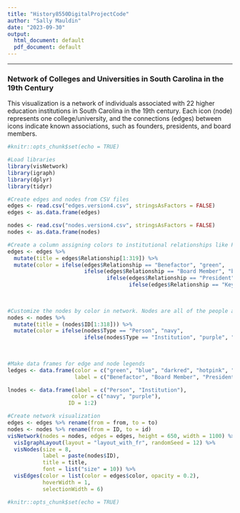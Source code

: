 ```yaml
---
title: "History8550DigitalProjectCode"
author: "Sally Mauldin"
date: "2023-09-30"
output:
  html_document: default
  pdf_document: default
---
```

---
<style type="text/css">
h6 { /* Header 6 */
 font-size: 10px;
 color: black;
 text-align: center
}
</style>

### Network of Colleges and Universities in South Carolina in the 19th Century

This visualization is a network of individuals associated with 22 higher education institutions in South Carolina in the 19th century. Each icon (node) represents one college/university, and the connections (edges) between icons indicate known associations, such as founders, presidents, and board members. 
```r
#knitr::opts_chunk$set(echo = TRUE)
```

```r
#Load libraries
library(visNetwork)
library(igraph) 
library(dplyr)
library(tidyr)
```

````r
#Create edges and nodes from CSV files
edges <- read.csv("edges.version4.csv", stringsAsFactors = FALSE) 
edges <- as.data.frame(edges)

nodes <- read.csv("nodes.version4.csv", stringsAsFactors = FALSE) 
nodes <- as.data.frame(nodes)
````

````r
#Create a column assigning colors to institutional relationships like President and Board Member
edges <- edges %>%
  mutate(title = edges$Relationship[1:319]) %>%
  mutate(color = ifelse(edges$Relationship == "Benefactor", "green",
                        ifelse(edges$Relationship == "Board Member", "blue",
                               ifelse(edges$Relationship == "President", "darkred",
                                      ifelse(edges$Relationship == "Key Figure", "hotpink",
                                                                                       ifelse(edges$Relationship == "Founder", "purple",
                                                                                              ifelse(edges$Relationship == "Namesake", "turquoise", "gray")))))))
````

````r
#Customize the nodes by color in network. Nodes are all of the people and each of the 22 institutions. Total of 318 nodes.
nodes <- nodes %>%
  mutate(title = (nodes$ID[1:318])) %>%
  mutate(color = ifelse(nodes$Type == "Person", "navy",
                        ifelse(nodes$Type == "Institution", "purple", "tan")))
                               
      
````


```r
#Make data frames for edge and node legends
ledges <- data.frame(color = c("green", "blue", "darkred", "hotpink", "purple", "turquoise"),
                     label = c("Benefactor", "Board Member", "President", "Key Figure", "Founder", "Namesake"))

lnodes <- data.frame(label = c("Person", "Institution"),
                    color = c("navy", "purple"),
                   ID = 1:2) 
```


```r
#Create network visualization
edges <- edges %>% rename(from = from, to = to)
nodes <- nodes %>% rename(from = ID, to = id)
visNetwork(nodes = nodes, edges = edges, height = 650, width = 1100) %>%
  visIgraphLayout(layout = "layout_with_fr", randomSeed = 12) %>% 
  visNodes(size = 8, 
           label = paste(nodes$ID),
           title = title,
           font = list("size" = 10)) %>%
  visEdges(color = list(color = edges$color, opacity = 0.2),
           hoverWidth = 1,
           selectionWidth = 6) 


```
 

 
```r
#knitr::opts_chunk$set(echo = TRUE)
```


